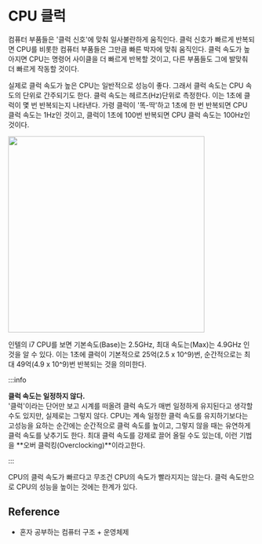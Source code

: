 
# CPU 클럭

컴퓨터 부품들은 '클럭 신호'에 맞춰 일사불란하게 움직인다.
클럭 신호가 빠르게 반복되면 CPU를 비롯한 컴퓨터 부품들은 그만큼 빠른 박자에 맞춰
움직인다. 클럭 속도가 높아지면 CPU는 명령어 사이클을 더 빠르게 반복할 것이고,
다른 부품들도 그에 발맞춰 더 빠르게 작동할 것이다.

실제로 클럭 속도가 높은 CPU는 일반적으로 성능이 좋다. 그래서 클럭 속도는
CPU 속도의 단위로 간주되기도 한다. 클럭 속도는 헤르츠(Hz)단위로 측정한다.
이는 1초에 클럭이 몇 번 반복되는지 나타낸다. 가령 클럭이 '똑-딱'하고 1초에
한 번 반복되면 CPU 클럭 속도는 1Hz인 것이고, 클럭이 1초에 100번 반복되면 CPU
클럭 속도는 100Hz인 것이다.

<Image
  width="400px"
  height="400px"
  src="https://user-images.githubusercontent.com/63354527/211185505-9a76bdfa-f700-4636-8e0e-1b8b0638a693.png"
/>

인텔의 i7 CPU를 보면 기본속도(Base)는 2.5GHz, 최대 속도는(Max)는 4.9GHz
인 것을 알 수 있다. 이는 1초에 클럭이 기본적으로 25억(2.5 x 10^9)번,
순간적으로는 최대 49억(4.9 x 10^9)번 반복되는 것을 의미한다.

:::info

**클럭 속도는 일정하지 않다.**  
'클럭'이라는 단어만 보고 시계를 떠올려 클럭 속도가 매번 일정하게 유지된다고 생각할 수도
있지만, 실제로는 그렇지 않다. CPU는 계속 일정한 클럭 속도를 유지하기보다는 고성능을
요하는 순간에는 순간적으로 클럭 속도를 높이고, 그렇지 않을 때는 유연하게 클럭 속도를
낮추기도 한다. 최대 클럭 속도를 강제로 끌어 올릴 수도 있는데, 이런 기법을
**오버 클럭킹(Overclocking)**이라고한다.

:::

CPU의 클럭 속도가 빠르다고 무조건 CPU의 속도가 빨라지지는 않는다. 클럭 속도만으로
CPU의 성능을 높이는 것에는 한계가 있다.

## Reference

- 혼자 공부하는 컴퓨터 구조 + 운영체제
